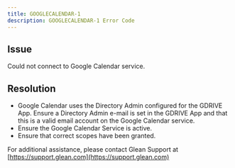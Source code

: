 ```yaml
---
title: GOOGLECALENDAR-1
description: GOOGLECALENDAR-1 Error Code
---
```


## Issue

Could not connect to Google Calendar service.

## Resolution

- Google Calendar uses the Directory Admin configured for the GDRIVE App. Ensure a Directory Admin e-mail is set in the GDRIVE App and that this is a valid email account on the Google Calendar service.
- Ensure the Google Calendar Service is active.
- Ensure that correct scopes have been granted.

For additional assistance, please contact Glean Support at [https://support.glean.com](https://support.glean.com)

